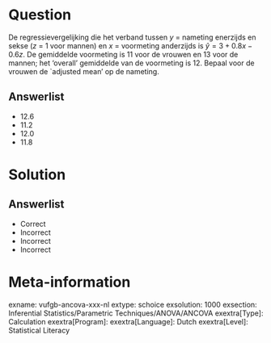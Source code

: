 Question
========

De regressievergelijking die het verband tussen *y* = nameting enerzijds en sekse (*z* = 1 voor mannen) en *x* = voormeting anderzijds is $\hat{y} = 3+0.8x-0.6z$. De gemiddelde voormeting is 11 voor de vrouwen en 13 voor de mannen; het 'overall' gemiddelde van de voormeting is 12. Bepaal voor de vrouwen de `adjusted mean' op de nameting.
  
Answerlist
----------
* 12.6
* 11.2
* 12.0
* 11.8

Solution
========

Answerlist
----------
* Correct
* Incorrect
* Incorrect
* Incorrect

Meta-information
================
exname: vufgb-ancova-xxx-nl
extype: schoice
exsolution: 1000
exsection: Inferential Statistics/Parametric Techniques/ANOVA/ANCOVA
exextra[Type]: Calculation
exextra[Program]: 
exextra[Language]: Dutch
exextra[Level]: Statistical Literacy